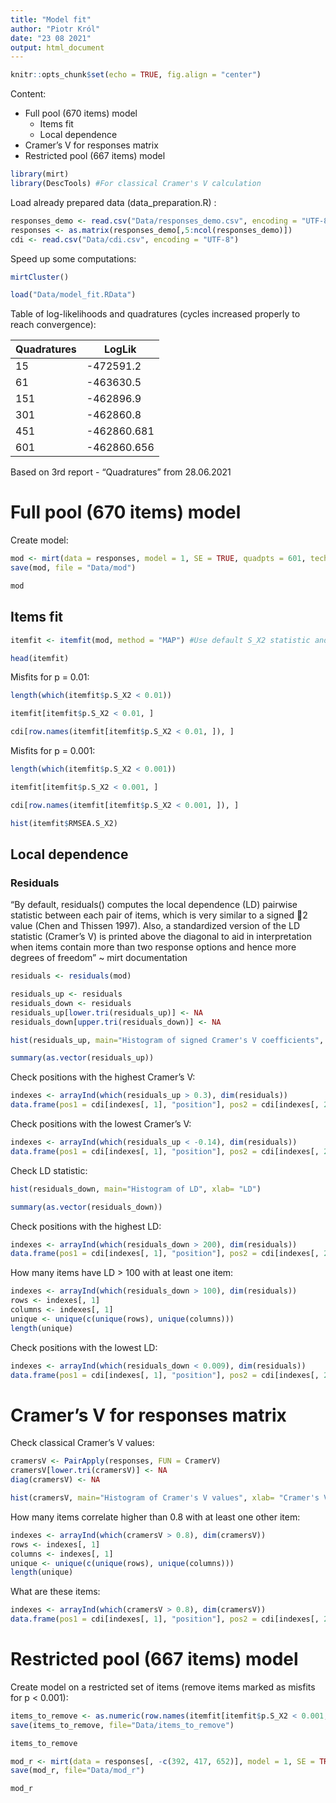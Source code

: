 ```yaml
---
title: "Model fit"
author: "Piotr Król"
date: "23 08 2021"
output: html_document
---
```


```r
knitr::opts_chunk$set(echo = TRUE, fig.align = "center")
```

Content:

* Full pool (670 items) model
  + Items fit
  + Local dependence
* Cramer's V for responses matrix
* Restricted pool (667 items) model

```r
library(mirt)
library(DescTools) #For classical Cramer's V calculation
```

Load already prepared data (data_preparation.R) :

```r
responses_demo <- read.csv("Data/responses_demo.csv", encoding = "UTF-8")
responses <- as.matrix(responses_demo[,5:ncol(responses_demo)])
cdi <- read.csv("Data/cdi.csv", encoding = "UTF-8")
```

Speed up some computations:

```r
mirtCluster()
```

```r
load("Data/model_fit.RData")
```

Table of log-likelihoods and quadratures (cycles increased properly to reach convergence):

| Quadratures | LogLik      |
|-------------|-------------|
| 15          | -472591.2   | 
| 61          | -463630.5   | 
| 151         | -462896.9   | 
| 301         | -462860.8   | 
| 451         | -462860.681 | 
| 601         | -462860.656 | 

Based on 3rd report - "Quadratures" from 28.06.2021

# Full pool (670 items) model

Create model:

```r
mod <- mirt(data = responses, model = 1, SE = TRUE, quadpts = 601, technical = list(NCYCLES = 10000))
save(mod, file = "Data/mod")
```

```r
mod
```

## Items fit

```r
itemfit <- itemfit(mod, method = "MAP") #Use default S_X2 statistic and MAP ability estimation
```

```r
head(itemfit)
```

Misfits for p = 0.01:

```r
length(which(itemfit$p.S_X2 < 0.01))
```
```r
itemfit[itemfit$p.S_X2 < 0.01, ]
```

```r
cdi[row.names(itemfit[itemfit$p.S_X2 < 0.01, ]), ]
```

Misfits for p = 0.001:

```r
length(which(itemfit$p.S_X2 < 0.001))
```
```r
itemfit[itemfit$p.S_X2 < 0.001, ]
```

```r
cdi[row.names(itemfit[itemfit$p.S_X2 < 0.001, ]), ]
```

```r
hist(itemfit$RMSEA.S_X2)
```

## Local dependence

### Residuals 

"By default, residuals() computes the local dependence (LD)
pairwise statistic between each pair of items, which is very similar to a signed 2 value (Chen
and Thissen 1997). Also, a standardized version of the LD statistic (Cramer's V) is printed
above the diagonal to aid in interpretation when items contain more than two response options
and hence more degrees of freedom" ~ mirt documentation

```r
residuals <- residuals(mod)
```

```r
residuals_up <- residuals
residuals_down <- residuals
residuals_up[lower.tri(residuals_up)] <- NA
residuals_down[upper.tri(residuals_down)] <- NA
```

```r
hist(residuals_up, main="Histogram of signed Cramer's V coefficients", xlab= "Cramer's V")
```
```r
summary(as.vector(residuals_up))
```
Check positions with the highest Cramer's V:

```r
indexes <- arrayInd(which(residuals_up > 0.3), dim(residuals))
data.frame(pos1 = cdi[indexes[, 1], "position"], pos2 = cdi[indexes[, 2], "position"], CramersV = residuals_up[indexes])
```
Check positions with the lowest Cramer's V:

```r
indexes <- arrayInd(which(residuals_up < -0.14), dim(residuals))
data.frame(pos1 = cdi[indexes[, 1], "position"], pos2 = cdi[indexes[, 2], "position"], CramersV = residuals_up[indexes])
```

Check LD statistic:

```r
hist(residuals_down, main="Histogram of LD", xlab= "LD")
```
```r
summary(as.vector(residuals_down))
```
Check positions with the highest LD:

```r
indexes <- arrayInd(which(residuals_down > 200), dim(residuals))
data.frame(pos1 = cdi[indexes[, 1], "position"], pos2 = cdi[indexes[, 2], "position"], Chi.sq = residuals_down[indexes])
```

How many items have LD > 100 with at least one item:

```r
indexes <- arrayInd(which(residuals_down > 100), dim(residuals))
rows <- indexes[, 1]
columns <- indexes[, 1]
unique <- unique(c(unique(rows), unique(columns)))
length(unique)
```

Check positions with the lowest LD:

```r
indexes <- arrayInd(which(residuals_down < 0.009), dim(residuals))
data.frame(pos1 = cdi[indexes[, 1], "position"], pos2 = cdi[indexes[, 2], "position"], Chi.sq = residuals_down[indexes])
```

# Cramer's V for responses matrix

Check classical Cramer's V values:

```r
cramersV <- PairApply(responses, FUN = CramerV)
cramersV[lower.tri(cramersV)] <- NA
diag(cramersV) <- NA
```

```r
hist(cramersV, main="Histogram of Cramer's V values", xlab= "Cramer's V")
```
How many items correlate higher than 0.8 with at least one other item:

```r
indexes <- arrayInd(which(cramersV > 0.8), dim(cramersV))
rows <- indexes[, 1]
columns <- indexes[, 1]
unique <- unique(c(unique(rows), unique(columns)))
length(unique)
```

What are these items:

```r
indexes <- arrayInd(which(cramersV > 0.8), dim(cramersV))
data.frame(pos1 = cdi[indexes[, 1], "position"], pos2 = cdi[indexes[, 2], "position"], cramersV = cramersV[indexes])
```

# Restricted pool (667 items) model

Create model on a restricted set of items (remove items marked as misfits for p < 0.001):

```r
items_to_remove <- as.numeric(row.names(itemfit[itemfit$p.S_X2 < 0.001, ]))
save(items_to_remove, file="Data/items_to_remove")
```

```r
items_to_remove
```

```r
mod_r <- mirt(data = responses[, -c(392, 417, 652)], model = 1, SE = TRUE, quadpts = 601, technical = list(NCYCLES = 10000))
save(mod_r, file="Data/mod_r")
```
```r
mod_r
```